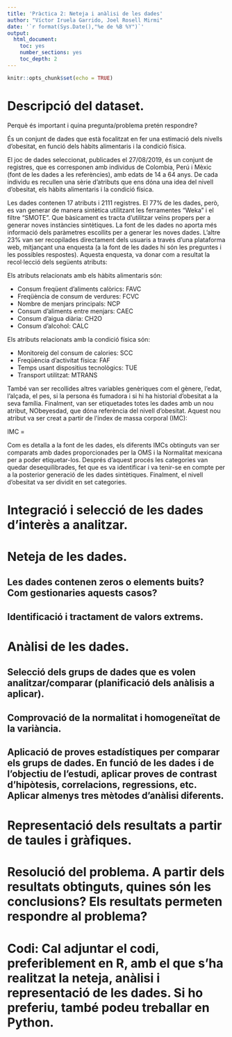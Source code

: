 ```yaml
---
title: 'Pràctica 2: Neteja i anàlisi de les dades'
author: "Víctor Iruela Garrido, Joel Rosell Mirmi"
date: '`r format(Sys.Date(),"%e de %B %Y")`'
output:
  html_document:
    toc: yes
    number_sections: yes
    toc_depth: 2
---
```



```r
knitr::opts_chunk$set(echo = TRUE)
```

# Descripció del dataset.
Perquè és important i quina pregunta/problema pretén respondre?

És un conjunt de dades que està focalitzat en fer una estimació dels nivells d’obesitat, en funció dels hàbits alimentaris i la condició física.

El joc de dades seleccionat, publicades el 27/08/2019, és un conjunt de registres, que es corresponen amb individus de Colombia, Perú i Mèxic (font de les dades a les referències), amb edats de 14 a 64 anys. De cada individu es recullen una sèrie d’atributs que ens dóna una idea del nivell d’obesitat, els hàbits alimentaris i la condició física.

Les dades contenen 17 atributs i 2111 registres. El 77% de les dades, però, es van generar de manera sintètica utilitzant les ferramentes “Weka” i el filtre “SMOTE”. Que bàsicament es tracta d’utilitzar veïns propers per a generar noves instàncies sintètiques. La font de les dades no aporta més informació dels paràmetres escollits per a generar les noves dades. L’altre 23% van ser recopilades directament dels usuaris a través d’una plataforma web, mitjançant una enquesta (a la font de les dades hi són les preguntes i les possibles respostes). Aquesta enquesta, va donar com a resultat la recol·lecció dels següents atributs:

Els atributs relacionats amb els hàbits alimentaris són:

* Consum freqüent d’aliments calòrics: FAVC
* Freqüència de consum de verdures: FCVC
* Nombre de menjars principals: NCP
* Consum d’aliments entre menjars: CAEC
* Consum d’aigua diària: CH2O
* Consum d’alcohol: CALC

Els atributs relacionats amb la condició física són:

* Monitoreig del consum de calories: SCC
* Freqüència d’activitat física: FAF
* Temps usant dispositius tecnològics: TUE
* Transport utilitzat: MTRANS

També van ser recollides altres variables genèriques com el gènere, l’edat, l’alçada, el pes, si la persona és fumadora i si hi ha historial d’obesitat a la seva família. Finalment, van ser etiquetades totes les dades amb un nou atribut, NObeyesdad, que dóna referència del nivell d’obesitat. Aquest nou atribut va ser creat a partir de l’índex de massa corporal (IMC):

IMC = \frac{Weight}{Height^2}

Com es detalla a la font de les dades, els diferents IMCs obtinguts van ser comparats amb dades proporcionades per la OMS i la Normalitat mexicana per a poder etiquetar-los. Després d’aquest procés les categories van quedar desequilibrades, fet que es va identificar i va tenir-se en compte per a la posterior generació de les dades sintètiques. Finalment, el nivell d’obesitat va ser dividit en set categories.

# Integració i selecció de les dades d’interès a analitzar.
# Neteja de les dades.
## Les dades contenen zeros o elements buits? Com gestionaries aquests casos?
## Identificació i tractament de valors extrems.
# Anàlisi de les dades.
## Selecció dels grups de dades que es volen analitzar/comparar (planificació dels anàlisis a aplicar).
## Comprovació de la normalitat i homogeneïtat de la variància.
## Aplicació de proves estadístiques per comparar els grups de dades. En funció de les dades i de l’objectiu de l’estudi, aplicar proves de contrast d’hipòtesis, correlacions, regressions, etc. Aplicar almenys tres mètodes d’anàlisi diferents.
# Representació dels resultats a partir de taules i gràfiques.
# Resolució del problema. A partir dels resultats obtinguts, quines són les conclusions? Els resultats permeten respondre al problema?
# Codi: Cal adjuntar el codi, preferiblement en R, amb el que s’ha realitzat la neteja, anàlisi i representació de les dades. Si ho preferiu, també podeu treballar en Python.

